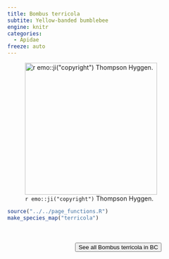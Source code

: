 ```yaml
---
title: Bombus terricola
subtite: Yellow-banded bumblebee
engine: knitr
categories:
  - Apidae
freeze: auto
---
```

![`r emo::ji("copyright")` Thompson Hyggen.](https://inaturalist-open-data.s3.amazonaws.com/photos/327719921/large.jpg){height=300}





```r
source("../../page_functions.R")
make_species_map("terricola")
```
<br><br>
<center>


<a href="https://inaturalist.ca/observations?place_id=7085&subview=map&taxon_id=121517"><button type="button" class="btn btn-secondary">See all Bombus terricola in BC <i class="fa-solid fa-arrow-up-right-from-square"></i> </button></a>
</center>
